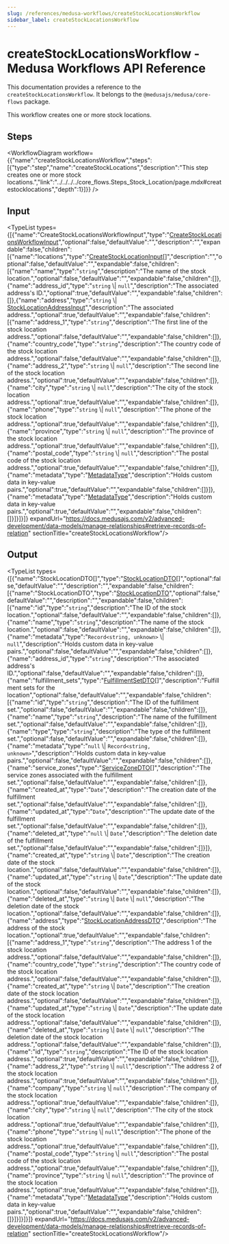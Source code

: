 ```yaml
---
slug: /references/medusa-workflows/createStockLocationsWorkflow
sidebar_label: createStockLocationsWorkflow
---
```



# createStockLocationsWorkflow - Medusa Workflows API Reference

This documentation provides a reference to the `createStockLocationsWorkflow`. It belongs to the `@medusajs/medusa/core-flows` package.

This workflow creates one or more stock locations.

## Steps

<WorkflowDiagram workflow={{"name":"createStockLocationsWorkflow","steps":[{"type":"step","name":"createStockLocations","description":"This step creates one or more stock locations.","link":"../../../../core_flows.Steps_Stock_Location/page.mdx#createstocklocations","depth":1}]}} />

## Input

<TypeList types={[{"name":"CreateStockLocationsWorkflowInput","type":"[CreateStockLocationsWorkflowInput](../../../../interfaces/core_flows.CreateStockLocationsWorkflowInput/page.mdx)","optional":false,"defaultValue":"","description":"","expandable":false,"children":[{"name":"locations","type":"[CreateStockLocationInput](../../../../../types/StockLocationTypes/types/types.StockLocationTypes.CreateStockLocationInput/page.mdx)[]","description":"","optional":false,"defaultValue":"","expandable":false,"children":[{"name":"name","type":"`string`","description":"The name of the stock location.","optional":false,"defaultValue":"","expandable":false,"children":[]},{"name":"address_id","type":"`string` \\| `null`","description":"The associated address's ID.","optional":true,"defaultValue":"","expandable":false,"children":[]},{"name":"address","type":"`string` \\| [StockLocationAddressInput](../../../../../types/StockLocationTypes/types/types.StockLocationTypes.StockLocationAddressInput/page.mdx)","description":"The associated address.","optional":true,"defaultValue":"","expandable":false,"children":[{"name":"address_1","type":"`string`","description":"The first line of the stock location address.","optional":false,"defaultValue":"","expandable":false,"children":[]},{"name":"country_code","type":"`string`","description":"The country code of the stock location address.","optional":false,"defaultValue":"","expandable":false,"children":[]},{"name":"address_2","type":"`string` \\| `null`","description":"The second line of the stock location address.","optional":true,"defaultValue":"","expandable":false,"children":[]},{"name":"city","type":"`string` \\| `null`","description":"The city of the stock location address.","optional":true,"defaultValue":"","expandable":false,"children":[]},{"name":"phone","type":"`string` \\| `null`","description":"The phone of the stock location address.","optional":true,"defaultValue":"","expandable":false,"children":[]},{"name":"province","type":"`string` \\| `null`","description":"The province of the stock location address.","optional":true,"defaultValue":"","expandable":false,"children":[]},{"name":"postal_code","type":"`string` \\| `null`","description":"The postal code of the stock location address.","optional":true,"defaultValue":"","expandable":false,"children":[]},{"name":"metadata","type":"[MetadataType](../../../../../types/CommonTypes/types/types.CommonTypes.MetadataType/page.mdx)","description":"Holds custom data in key-value pairs.","optional":true,"defaultValue":"","expandable":false,"children":[]}]},{"name":"metadata","type":"[MetadataType](../../../../../types/CommonTypes/types/types.CommonTypes.MetadataType/page.mdx)","description":"Holds custom data in key-value pairs.","optional":true,"defaultValue":"","expandable":false,"children":[]}]}]}]} expandUrl="https://docs.medusajs.com/v2/advanced-development/data-models/manage-relationships#retrieve-records-of-relation" sectionTitle="createStockLocationsWorkflow"/>

## Output

<TypeList types={[{"name":"StockLocationDTO[]","type":"[StockLocationDTO](../../../../../types/StockLocationTypes/types/types.StockLocationTypes.StockLocationDTO/page.mdx)[]","optional":false,"defaultValue":"","description":"","expandable":false,"children":[{"name":"StockLocationDTO","type":"[StockLocationDTO](../../../../../types/StockLocationTypes/types/types.StockLocationTypes.StockLocationDTO/page.mdx)","optional":false,"defaultValue":"","description":"","expandable":false,"children":[{"name":"id","type":"`string`","description":"The ID of the stock location.","optional":false,"defaultValue":"","expandable":false,"children":[]},{"name":"name","type":"`string`","description":"The name of the stock location.","optional":false,"defaultValue":"","expandable":false,"children":[]},{"name":"metadata","type":"`Record<string, unknown>` \\| `null`","description":"Holds custom data in key-value pairs.","optional":false,"defaultValue":"","expandable":false,"children":[]},{"name":"address_id","type":"`string`","description":"The associated address's ID.","optional":false,"defaultValue":"","expandable":false,"children":[]},{"name":"fulfillment_sets","type":"[FulfillmentSetDTO](../../../../../fulfillment/interfaces/fulfillment.FulfillmentSetDTO/page.mdx)[]","description":"Fulfillment sets for the location","optional":false,"defaultValue":"","expandable":false,"children":[{"name":"id","type":"`string`","description":"The ID of the fulfillment set.","optional":false,"defaultValue":"","expandable":false,"children":[]},{"name":"name","type":"`string`","description":"The name of the fulfillment set.","optional":false,"defaultValue":"","expandable":false,"children":[]},{"name":"type","type":"`string`","description":"The type of the fulfillment set.","optional":false,"defaultValue":"","expandable":false,"children":[]},{"name":"metadata","type":"`null` \\| `Record<string, unknown>`","description":"Holds custom data in key-value pairs.","optional":false,"defaultValue":"","expandable":false,"children":[]},{"name":"service_zones","type":"[ServiceZoneDTO](../../../../../fulfillment/interfaces/fulfillment.ServiceZoneDTO/page.mdx)[]","description":"The service zones associated with the fulfillment set.","optional":false,"defaultValue":"","expandable":false,"children":[]},{"name":"created_at","type":"`Date`","description":"The creation date of the fulfillment set.","optional":false,"defaultValue":"","expandable":false,"children":[]},{"name":"updated_at","type":"`Date`","description":"The update date of the fulfillment set.","optional":false,"defaultValue":"","expandable":false,"children":[]},{"name":"deleted_at","type":"`null` \\| `Date`","description":"The deletion date of the fulfillment set.","optional":false,"defaultValue":"","expandable":false,"children":[]}]},{"name":"created_at","type":"`string` \\| `Date`","description":"The creation date of the stock location.","optional":false,"defaultValue":"","expandable":false,"children":[]},{"name":"updated_at","type":"`string` \\| `Date`","description":"The update date of the stock location.","optional":false,"defaultValue":"","expandable":false,"children":[]},{"name":"deleted_at","type":"`string` \\| `Date` \\| `null`","description":"The deletion date of the stock location.","optional":false,"defaultValue":"","expandable":false,"children":[]},{"name":"address","type":"[StockLocationAddressDTO](../../../../../types/StockLocationTypes/types/types.StockLocationTypes.StockLocationAddressDTO/page.mdx)","description":"The address of the stock location.","optional":true,"defaultValue":"","expandable":false,"children":[{"name":"address_1","type":"`string`","description":"The address 1 of the stock location address.","optional":false,"defaultValue":"","expandable":false,"children":[]},{"name":"country_code","type":"`string`","description":"The country code of the stock location address.","optional":false,"defaultValue":"","expandable":false,"children":[]},{"name":"created_at","type":"`string` \\| `Date`","description":"The creation date of the stock location address.","optional":false,"defaultValue":"","expandable":false,"children":[]},{"name":"updated_at","type":"`string` \\| `Date`","description":"The update date of the stock location address.","optional":false,"defaultValue":"","expandable":false,"children":[]},{"name":"deleted_at","type":"`string` \\| `Date` \\| `null`","description":"The deletion date of the stock location address.","optional":false,"defaultValue":"","expandable":false,"children":[]},{"name":"id","type":"`string`","description":"The ID of the stock location address.","optional":true,"defaultValue":"","expandable":false,"children":[]},{"name":"address_2","type":"`string` \\| `null`","description":"The address 2 of the stock location address.","optional":true,"defaultValue":"","expandable":false,"children":[]},{"name":"company","type":"`string` \\| `null`","description":"The company of the stock location address.","optional":true,"defaultValue":"","expandable":false,"children":[]},{"name":"city","type":"`string` \\| `null`","description":"The city of the stock location address.","optional":true,"defaultValue":"","expandable":false,"children":[]},{"name":"phone","type":"`string` \\| `null`","description":"The phone of the stock location address.","optional":true,"defaultValue":"","expandable":false,"children":[]},{"name":"postal_code","type":"`string` \\| `null`","description":"The postal code of the stock location address.","optional":true,"defaultValue":"","expandable":false,"children":[]},{"name":"province","type":"`string` \\| `null`","description":"The province of the stock location address.","optional":true,"defaultValue":"","expandable":false,"children":[]},{"name":"metadata","type":"[MetadataType](../../../../../types/CommonTypes/types/types.CommonTypes.MetadataType/page.mdx)","description":"Holds custom data in key-value pairs.","optional":true,"defaultValue":"","expandable":false,"children":[]}]}]}]}]} expandUrl="https://docs.medusajs.com/v2/advanced-development/data-models/manage-relationships#retrieve-records-of-relation" sectionTitle="createStockLocationsWorkflow"/>
